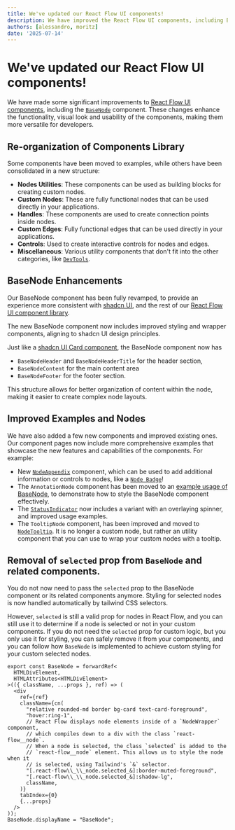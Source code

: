 ```yaml
---
title: We've updated our React Flow UI components!
description: We have improved the React Flow UI components, including BaseNode, to enhance their functionality and usability.
authors: [alessandro, moritz]
date: '2025-07-14'
---
```



# We've updated our React Flow UI components!

We have made some significant improvements to [React Flow UI components](/components), 
including the [`BaseNode`](/ui/components/base-node) component.
These changes enhance the functionality, visual look and usability of the
components, making them more versatile for developers.

## Re-organization of Components Library

Some components have been moved to examples, while others have been consolidated in a new structure:

- **Nodes Utilities**: These components can be used as building blocks for creating custom nodes.
- **Custom Nodes**: These are fully functional nodes that can be used directly in your applications.
- **Handles**: These components are used to create connection points inside nodes.
- **Custom Edges**: Fully functional edges that can be used directly in your applications.
- **Controls**: Used to create interactive controls for nodes and edges.
- **Miscellaneous**: Various utility components that don't fit into the other categories, like [`DevTools`](/ui/components/devtools).

## BaseNode Enhancements

Our BaseNode component has been fully revamped, to provide an experience more
consistent with [shadcn UI](https://ui.shadcn.com/), and the rest of our [React
Flow UI component library](/ui). 

The new BaseNode component now includes improved styling and wrapper components, aligning to shadcn UI design principles.

Just like a [shadcn UI Card component](https://ui.shadcn.com/docs/components/card), the BaseNode component now has
- `BaseNodeHeader` and `BaseNodeHeaderTitle` for the header section,
- `BaseNodeContent` for the main content area
- `BaseNodeFooter` for the footer section.

This structure allows for better organization of content within the node, making it easier to create complex node layouts.

## Improved Examples and Nodes

We have also added a few new components and improved existing ones.
Our component pages now include more comprehensive examples that showcase the
new features and capabilities of the components. For example:

- New [`NodeAppendix`](/ui/components/node-appendix) component, which can be used to add additional information or controls to nodes, like a [`Node Badge`](/ui/components/node-appendix#example-badge)!
- The `AnnotationNode` component has been moved to an [example usage of
BaseNode](/ui/components/base-node#example-annotation-node),
to demonstrate how to style the BaseNode component effectively.
- The [`StatusIndicator`](/ui/components/status-indicator) now includes a variant with an overlaying spinner, and improved usage examples.
- The `TooltipNode` component, has been improved and moved to [`NodeTooltip`](/ui/components/node-tooltip). It is no longer a custom node, but rather an utility component that you can use to wrap your custom nodes with a tooltip.

## Removal of `selected` prop from `BaseNode` and related components. 

You do not now need to pass the `selected` prop to the BaseNode component or its related components anymore.
Styling for selected nodes is now handled automatically by tailwind CSS selectors.

However, `selected` is still a valid prop for nodes in React Flow, and you can still use it to determine if a node is selected or not
in your custom components.
If you do not need the `selected` prop for custom logic, but you only use it for styling, you can safely remove it from your components,
and you can follow how `BaseNode` is implemented to achieve custom styling for your custom selected nodes.

```tsx
export const BaseNode = forwardRef<
  HTMLDivElement,
  HTMLAttributes<HTMLDivElement>
>(({ className, ...props }, ref) => (
  <div
    ref={ref}
    className={cn(
      "relative rounded-md border bg-card text-card-foreground",
      "hover:ring-1",
      // React Flow displays node elements inside of a `NodeWrapper` component,
      // which compiles down to a div with the class `react-flow__node`.
      // When a node is selected, the class `selected` is added to the
      // `react-flow__node` element. This allows us to style the node when it
      // is selected, using Tailwind's `&` selector.
      "[.react-flow\\_\\_node.selected_&]:border-muted-foreground",
      "[.react-flow\\_\\_node.selected_&]:shadow-lg",
      className,
    )}
    tabIndex={0}
    {...props}
  />
));
BaseNode.displayName = "BaseNode";
```


